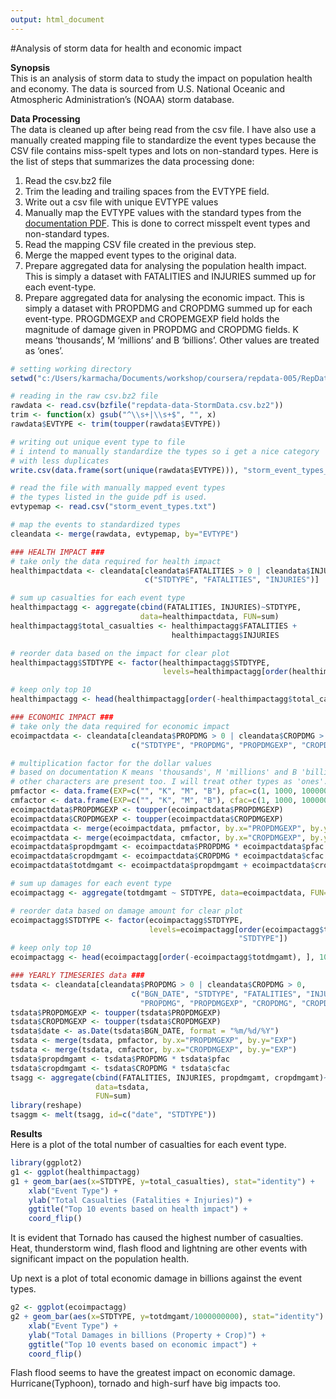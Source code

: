 ---
output: html_document
---
#Analysis of storm data for health and economic impact

**Synopsis**  
This is an analysis of storm data to study the impact on population health and economy. The data is sourced from U.S. National Oceanic and Atmospheric Administration's (NOAA) storm database.

**Data Processing**  
The data is cleaned up after being read from the csv file. I have also use a manually created mapping file to standardize the event types because the CSV file contains miss-spelt types and lots on non-standard types. Here is the list of steps that summarizes the data processing done:
  
1. Read the csv.bz2 file
2. Trim the leading and trailing spaces from the EVTYPE field.
3. Write out a csv file with unique EVTYPE values
4. Manually map the EVTYPE values with the standard types from the [documentation PDF](https://d396qusza40orc.cloudfront.net/repdata%2Fpeer2_doc%2Fpd01016005curr.pdf). This is done to correct misspelt event types and non-standard types. 
5. Read the mapping CSV file created in the previous step.
6. Merge the mapped event types to the original data.
7. Prepare aggregated data for analysing the population health impact. This is simply a dataset with FATALITIES and INJURIES summed up for each event-type.
8. Prepare aggregated data for analysing the economic impact. This is simply a dataset with PROPDMG and CROPDMG summed up for each event-type. PROGDMGEXP and CROPEMGEXP field holds the magnitude of damage given in PROPDMG and CROPDMG fields. K means 'thousands', M 'millions' and B 'billions'. Other values are treated as 'ones'.
  
```{r echo=TRUE, cache=TRUE}
# setting working directory
setwd("c:/Users/karmacha/Documents/workshop/coursera/repdata-005/RepData_PeerAssessment2/")

# reading in the raw csv.bz2 file
rawdata <- read.csv(bzfile("repdata-data-StormData.csv.bz2"))
trim <- function(x) gsub("^\\s+|\\s+$", "", x)
rawdata$EVTYPE <- trim(toupper(rawdata$EVTYPE))

# writing out unique event type to file
# i intend to manually standardize the types so i get a nice category
# with less duplicates
write.csv(data.frame(sort(unique(rawdata$EVTYPE))), "storm_event_types_raw.csv")

# read the file with manually mapped event types
# the types listed in the guide pdf is used.
evtypemap <- read.csv("storm_event_types.txt")

# map the events to standardized types
cleandata <- merge(rawdata, evtypemap, by="EVTYPE")
```

```{r echo=TRUE}
### HEALTH IMPACT ###
# take only the data required for health impact
healthimpactdata <- cleandata[cleandata$FATALITIES > 0 | cleandata$INJURIES > 0,
                              c("STDTYPE", "FATALITIES", "INJURIES")]

# sum up casualties for each event type
healthimpactagg <- aggregate(cbind(FATALITIES, INJURIES)~STDTYPE,
                             data=healthimpactdata, FUN=sum)
healthimpactagg$total_casualties <- healthimpactagg$FATALITIES +
                                    healthimpactagg$INJURIES

# reorder data based on the impact for clear plot
healthimpactagg$STDTYPE <- factor(healthimpactagg$STDTYPE,
                                  levels=healthimpactagg[order(healthimpactagg$total_casualties), "STDTYPE"])

# keep only top 10
healthimpactagg <- head(healthimpactagg[order(-healthimpactagg$total_casualties), ], 10)

### ECONOMIC IMPACT ###
# take only the data required for economic impact
ecoimpactdata <- cleandata[cleandata$PROPDMG > 0 | cleandata$CROPDMG > 0,
                           c("STDTYPE", "PROPDMG", "PROPDMGEXP", "CROPDMG", "CROPDMGEXP")]

# multiplication factor for the dollar values
# based on documentation K means 'thousands', M 'millions' and B 'billions'
# other characters are present too. I will treat other types as 'ones'.
pmfactor <- data.frame(EXP=c("", "K", "M", "B"), pfac=c(1, 1000, 1000000, 1000000000))
cmfactor <- data.frame(EXP=c("", "K", "M", "B"), cfac=c(1, 1000, 1000000, 1000000000))
ecoimpactdata$PROPDMGEXP <- toupper(ecoimpactdata$PROPDMGEXP)
ecoimpactdata$CROPDMGEXP <- toupper(ecoimpactdata$CROPDMGEXP)
ecoimpactdata <- merge(ecoimpactdata, pmfactor, by.x="PROPDMGEXP", by.y="EXP")
ecoimpactdata <- merge(ecoimpactdata, cmfactor, by.x="CROPDMGEXP", by.y="EXP")
ecoimpactdata$propdmgamt <- ecoimpactdata$PROPDMG * ecoimpactdata$pfac
ecoimpactdata$cropdmgamt <- ecoimpactdata$CROPDMG * ecoimpactdata$cfac
ecoimpactdata$totdmgamt <- ecoimpactdata$propdmgamt + ecoimpactdata$cropdmgamt

# sum up damages for each event type
ecoimpactagg <- aggregate(totdmgamt ~ STDTYPE, data=ecoimpactdata, FUN=sum)

# reorder data based on damage amount for clear plot
ecoimpactagg$STDTYPE <- factor(ecoimpactagg$STDTYPE,
                               levels=ecoimpactagg[order(ecoimpactagg$totdmgamt),
                                                   "STDTYPE"])
# keep only top 10
ecoimpactagg <- head(ecoimpactagg[order(-ecoimpactagg$totdmgamt), ], 10)

### YEARLY TIMESERIES data ###
tsdata <- cleandata[cleandata$PROPDMG > 0 | cleandata$CROPDMG > 0,
                           c("BGN_DATE", "STDTYPE", "FATALITIES", "INJURIES",
                             "PROPDMG", "PROPDMGEXP", "CROPDMG", "CROPDMGEXP")]
tsdata$PROPDMGEXP <- toupper(tsdata$PROPDMGEXP)
tsdata$CROPDMGEXP <- toupper(tsdata$CROPDMGEXP)
tsdata$date <- as.Date(tsdata$BGN_DATE, format = "%m/%d/%Y")
tsdata <- merge(tsdata, pmfactor, by.x="PROPDMGEXP", by.y="EXP")
tsdata <- merge(tsdata, cmfactor, by.x="CROPDMGEXP", by.y="EXP")
tsdata$propdmgamt <- tsdata$PROPDMG * tsdata$pfac
tsdata$cropdmgamt <- tsdata$CROPDMG * tsdata$cfac
tsagg <- aggregate(cbind(FATALITIES, INJURIES, propdmgamt, cropdmgamt)~date+STDTYPE,
                   data=tsdata,
                   FUN=sum)
library(reshape)
tsaggm <- melt(tsagg, id=c("date", "STDTYPE"))
```

**Results**  
Here is a plot of the total number of casualties for each event type.
```{r fig.height=3}
library(ggplot2)
g1 <- ggplot(healthimpactagg)
g1 + geom_bar(aes(x=STDTYPE, y=total_casualties), stat="identity") + 
    xlab("Event Type") +
    ylab("Total Casualties (Fatalities + Injuries)") +
    ggtitle("Top 10 events based on health impact") +
    coord_flip()
```
  
It is evident that Tornado has caused the highest number of casualties. Heat, thunderstorm wind, flash flood and lightning are other events with significant impact on the population health.
  
  
Up next is a plot of total economic damage in billions against the event types.
  
```{r fig.height=3}
g2 <- ggplot(ecoimpactagg)
g2 + geom_bar(aes(x=STDTYPE, y=totdmgamt/1000000000), stat="identity") +
    xlab("Event Type") +
    ylab("Total Damages in billions (Property + Crop)") +
    ggtitle("Top 10 events based on economic impact") +
    coord_flip()
```
  
Flash flood seems to have the greatest impact on economic damage. Hurricane(Typhoon), tornado and high-surf have big impacts too.


